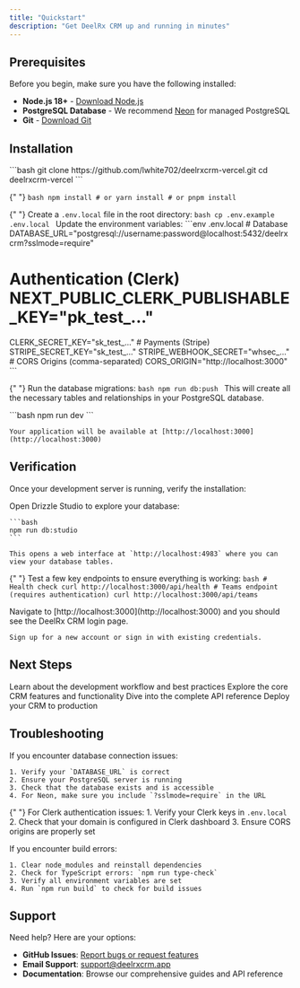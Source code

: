 ```yaml
---
title: "Quickstart"
description: "Get DeelRx CRM up and running in minutes"
---
```


## Prerequisites

Before you begin, make sure you have the following installed:

- **Node.js 18+** - [Download Node.js](https://nodejs.org/)
- **PostgreSQL Database** - We recommend [Neon](https://neon.tech/) for managed PostgreSQL
- **Git** - [Download Git](https://git-scm.com/)

## Installation

<Steps>
  <Step title="Clone the Repository">
    ```bash
    git clone https://github.com/lwhite702/deelrxcrm-vercel.git
    cd deelrxcrm-vercel
    ```
  </Step>

{" "}
<Step title="Install Dependencies">
  ```bash npm install # or yarn install # or pnpm install ```
</Step>

{" "}
<Step title="Environment Setup">
  Create a `.env.local` file in the root directory: ```bash cp .env.example
  .env.local ``` Update the environment variables: ```env .env.local # Database
  DATABASE_URL="postgresql://username:password@localhost:5432/deelrxcrm?sslmode=require"
  # Authentication (Clerk) NEXT_PUBLIC_CLERK_PUBLISHABLE_KEY="pk_test_..."
  CLERK_SECRET_KEY="sk_test_..." # Payments (Stripe)
  STRIPE_SECRET_KEY="sk_test_..." STRIPE_WEBHOOK_SECRET="whsec_..." # CORS
  Origins (comma-separated) CORS_ORIGIN="http://localhost:3000" ```
</Step>

{" "}
<Step title="Database Setup">
  Run the database migrations: ```bash npm run db:push ``` This will create all
  the necessary tables and relationships in your PostgreSQL database.
</Step>

  <Step title="Start Development Server">
    ```bash
    npm run dev
    ```
    
    Your application will be available at [http://localhost:3000](http://localhost:3000)
  </Step>
</Steps>

## Verification

Once your development server is running, verify the installation:

<AccordionGroup>
  <Accordion title="Check Database Connection">
    Open Drizzle Studio to explore your database:
    
    ```bash
    npm run db:studio
    ```
    
    This opens a web interface at `http://localhost:4983` where you can view your database tables.
  </Accordion>

{" "}
<Accordion title="Test API Endpoints">
  Test a few key endpoints to ensure everything is working: ```bash # Health
  check curl http://localhost:3000/api/health # Teams endpoint (requires
  authentication) curl http://localhost:3000/api/teams ```
</Accordion>

  <Accordion title="Access the Dashboard">
    Navigate to [http://localhost:3000](http://localhost:3000) and you should see the DeelRx CRM login page.
    
    Sign up for a new account or sign in with existing credentials.
  </Accordion>
</AccordionGroup>

## Next Steps

<CardGroup cols={2}>
  <Card title="Development Guide" icon="code" href="/development">
    Learn about the development workflow and best practices
  </Card>
  <Card title="Core Features" icon="star" href="/features/products">
    Explore the core CRM features and functionality
  </Card>
  <Card
    title="API Documentation"
    icon="book"
    href="/api-reference/introduction"
  >
    Dive into the complete API reference
  </Card>
  <Card title="Deployment" icon="rocket" href="/deployment/overview">
    Deploy your CRM to production
  </Card>
</CardGroup>

## Troubleshooting

<AccordionGroup>
  <Accordion title="Database Connection Issues">
    If you encounter database connection issues:
    
    1. Verify your `DATABASE_URL` is correct
    2. Ensure your PostgreSQL server is running
    3. Check that the database exists and is accessible
    4. For Neon, make sure you include `?sslmode=require` in the URL
  </Accordion>

{" "}
<Accordion title="Authentication Problems">
  For Clerk authentication issues: 1. Verify your Clerk keys in `.env.local` 2.
  Check that your domain is configured in Clerk dashboard 3. Ensure CORS origins
  are properly set
</Accordion>

  <Accordion title="Build Errors">
    If you encounter build errors:
    
    1. Clear node_modules and reinstall dependencies
    2. Check for TypeScript errors: `npm run type-check`
    3. Verify all environment variables are set
    4. Run `npm run build` to check for build issues
  </Accordion>
</AccordionGroup>

## Support

Need help? Here are your options:

- **GitHub Issues**: [Report bugs or request features](https://github.com/lwhite702/deelrxcrm-vercel/issues)
- **Email Support**: [support@deelrxcrm.app](mailto:support@deelrxcrm.app)
- **Documentation**: Browse our comprehensive guides and API reference
